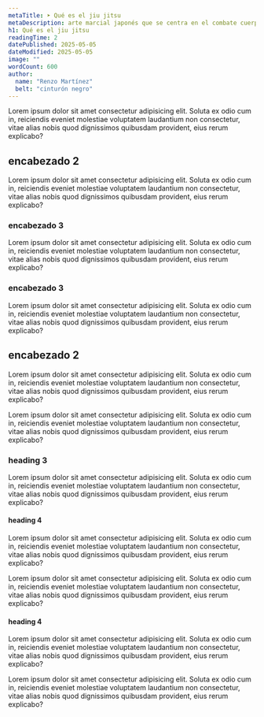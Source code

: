 ```yaml
---
metaTitle: ➤ Qué es el jiu jitsu
metaDescription: arte marcial japonés que se centra en el combate cuerpo a cuerpo, especialmente en el suelo, utilizando técnicas de sumisión como luxaciones, estrangulaciones e inmovilizaciones para someter al oponente.
h1: Qué es el jiu jitsu
readingTime: 2
datePublished: 2025-05-05
dateModified: 2025-05-05
image: ""
wordCount: 600
author:
  name: "Renzo Martínez"
  belt: "cinturón negro"
---
```


Lorem ipsum dolor sit amet consectetur adipisicing elit. Soluta ex odio cum in, reiciendis eveniet molestiae voluptatem laudantium non consectetur, vitae alias nobis quod dignissimos quibusdam provident, eius rerum explicabo?

## encabezado 2

Lorem ipsum dolor sit amet consectetur adipisicing elit. Soluta ex odio cum in, reiciendis eveniet molestiae voluptatem laudantium non consectetur, vitae alias nobis quod dignissimos quibusdam provident, eius rerum explicabo?

### encabezado 3

Lorem ipsum dolor sit amet consectetur adipisicing elit. Soluta ex odio cum in, reiciendis eveniet molestiae voluptatem laudantium non consectetur, vitae alias nobis quod dignissimos quibusdam provident, eius rerum explicabo?

### encabezado 3

Lorem ipsum dolor sit amet consectetur adipisicing elit. Soluta ex odio cum in, reiciendis eveniet molestiae voluptatem laudantium non consectetur, vitae alias nobis quod dignissimos quibusdam provident, eius rerum explicabo?

## encabezado 2

Lorem ipsum dolor sit amet consectetur adipisicing elit. Soluta ex odio cum in, reiciendis eveniet molestiae voluptatem laudantium non consectetur, vitae alias nobis quod dignissimos quibusdam provident, eius rerum explicabo?

Lorem ipsum dolor sit amet consectetur adipisicing elit. Soluta ex odio cum in, reiciendis eveniet molestiae voluptatem laudantium non consectetur, vitae alias nobis quod dignissimos quibusdam provident, eius rerum explicabo?

### heading 3

Lorem ipsum dolor sit amet consectetur adipisicing elit. Soluta ex odio cum in, reiciendis eveniet molestiae voluptatem laudantium non consectetur, vitae alias nobis quod dignissimos quibusdam provident, eius rerum explicabo?

#### heading 4

Lorem ipsum dolor sit amet consectetur adipisicing elit. Soluta ex odio cum in, reiciendis eveniet molestiae voluptatem laudantium non consectetur, vitae alias nobis quod dignissimos quibusdam provident, eius rerum explicabo?

Lorem ipsum dolor sit amet consectetur adipisicing elit. Soluta ex odio cum in, reiciendis eveniet molestiae voluptatem laudantium non consectetur, vitae alias nobis quod dignissimos quibusdam provident, eius rerum explicabo?

#### heading 4

Lorem ipsum dolor sit amet consectetur adipisicing elit. Soluta ex odio cum in, reiciendis eveniet molestiae voluptatem laudantium non consectetur, vitae alias nobis quod dignissimos quibusdam provident, eius rerum explicabo?

Lorem ipsum dolor sit amet consectetur adipisicing elit. Soluta ex odio cum in, reiciendis eveniet molestiae voluptatem laudantium non consectetur, vitae alias nobis quod dignissimos quibusdam provident, eius rerum explicabo?
